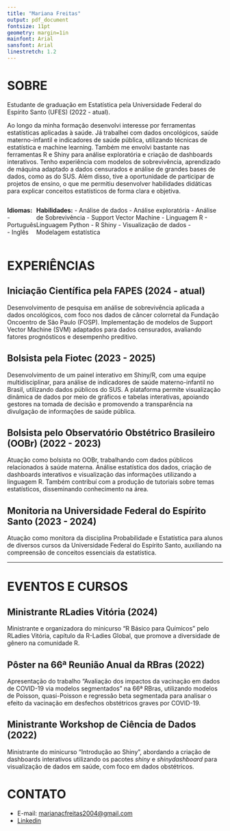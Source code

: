```yaml
---
title: "Mariana Freitas"
output: pdf_document
fontsize: 11pt
geometry: margin=1in
mainfont: Arial
sansfont: Arial
linestretch: 1.2
---
```


# SOBRE

Estudante de graduação em Estatística pela Universidade Federal do Espírito Santo (UFES) (2022 - atual).

Ao longo da minha formação desenvolvi interesse por ferramentas estatísticas aplicadas à saúde. Já trabalhei com dados oncológicos, saúde materno-infantil e indicadores de saúde pública, utilizando técnicas de estatística e machine learning. Também me envolvi bastante nas ferramentas R e Shiny para análise exploratória e criação de dashboards interativos. Tenho experiência com modelos de sobrevivência, aprendizado de máquina adaptado a dados censurados e análise de grandes bases de dados, como as do SUS. Além disso, tive a oportunidade de participar de projetos de ensino, o que me permitiu desenvolver habilidades didáticas para explicar conceitos estatísticos de forma clara e objetiva.

::: {style="display: flex; justify-content: space-between;"}
<div>

**Idiomas:** 
- Português 
- Inglês

</div>

<div>

**Habilidades:** 
- Análise de dados 
- Análise exploratória 
- Análise de Sobrevivência 
- Support Vector Machine 
- Linguagem R 
- Linguagem Python 
- R Shiny 
- Visualização de dados 
- Modelagem estatística

</div>
:::

# EXPERIÊNCIAS

## Iniciação Científica pela FAPES (2024 - atual)

Desenvolvimento de pesquisa em análise de sobrevivência aplicada a dados oncológicos, com foco nos dados de câncer colorretal da Fundação Oncoentro de São Paulo (FOSP). Implementação de modelos de Support Vector Machine (SVM) adaptados para dados censurados, avaliando fatores prognósticos e desempenho preditivo.

## Bolsista pela Fiotec (2023 - 2025)

Desenvolvimento de um painel interativo em Shiny/R, com uma equipe multidisciplinar, para análise de indicadores de saúde materno-infantil no Brasil, utilizando dados públicos do SUS. A plataforma permite visualização dinâmica de dados por meio de gráficos e tabelas interativas, apoiando gestores na tomada de decisão e promovendo a transparência na divulgação de informações de saúde pública.

## Bolsista pelo Observatório Obstétrico Brasileiro (OOBr) (2022 - 2023)

Atuação como bolsista no OOBr, trabalhando com dados públicos relacionados à saúde materna. Análise estatística dos dados, criação de dashboards interativos e visualização das informações utilizando a linguagem R. Também contribuí com a produção de tutoriais sobre temas estatísticos, disseminando conhecimento na área.

## Monitoria na Universidade Federal do Espírito Santo (2023 - 2024)

Atuação como monitora da disciplina Probabilidade e Estatística para alunos de diversos cursos da Universidade Federal do Espírito Santo, auxiliando na compreensão de conceitos essenciais da estatística.

------------------------------------------------------------------------

# EVENTOS E CURSOS

## Ministrante RLadies Vitória (2024)

Ministrante e organizadora do minicurso "R Básico para Químicos" pelo RLadies Vitória, capítulo da R-Ladies Global, que promove a diversidade de gênero na comunidade R.

## Pôster na 66ª Reunião Anual da RBras (2022)

Apresentação do trabalho "Avaliação dos impactos da vacinação em dados de COVID-19 via modelos segmentados" na 66ª RBras, utilizando modelos de Poisson, quasi-Poisson e regressão beta segmentada para analisar o efeito da vacinação em desfechos obstétricos graves por COVID-19.

## Ministrante Workshop de Ciência de Dados (2022)

Ministrante do minicurso "Introdução ao Shiny", abordando a criação de dashboards interativos utilizando os pacotes *shiny* e *shinydashboard* para visualização de dados em saúde, com foco em dados obstétricos.

# CONTATO

- E-mail: [marianacfreitas2004@gmail.com](marianacfreitas2004@gmail.com)
- [Linkedin](https://www.linkedin.com/in/mariana-freitas-680b712b6/)



